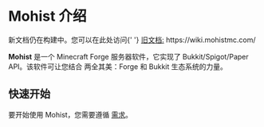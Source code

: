 
# Mohist 介绍

<Callout type="warning">
    新文档仍在构建中。您可以在此处访问{' '}
    <a href={`https://wiki.mohistmc.com/`}>旧文档:</a> https://wiki.mohistmc.com/
</Callout>

**Mohist** 是一个 Minecraft Forge 服务器软件，它实现了 Bukkit/Spigot/Paper API。该软件可让您结合
两全其美：Forge 和 Bukkit 生态系统的力量。

## 快速开始

要开始使用 Mohist，您需要遵循 [需求](/mohist/docs/zh-cn/requirements)。
